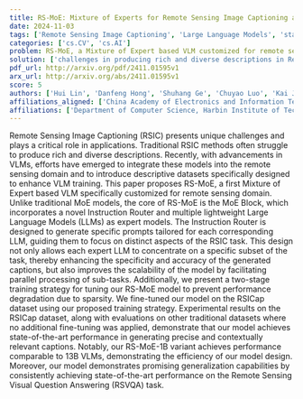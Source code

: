 ```yaml
---
title: RS-MoE: Mixture of Experts for Remote Sensing Image Captioning and   Visual Question Answering
date: 2024-11-03
tags: ['Remote Sensing Image Captioning', 'Large Language Models', 'state-of-the-art performance', 'RSICap dataset', 'Instruction Router', 'two-stage training strategy', 'Mixture of Experts', 'Visual Question Answering']
categories: ['cs.CV', 'cs.AI']
problem: RS-MoE, a Mixture of Expert based VLM customized for remote sensing
solution: ['challenges in producing rich and diverse descriptions in Remote Sensing Image Captioning']
pdf_url: http://arxiv.org/pdf/2411.01595v1
arx_url: http://arxiv.org/abs/2411.01595v1
score: 5
authors: ['Hui Lin', 'Danfeng Hong', 'Shuhang Ge', 'Chuyao Luo', 'Kai Jiang', 'Hao Jin', 'Congcong Wen']
affiliations_aligned: ['China Academy of Electronics and Information Technology, Beijing 100846, China', 'Aerospace Information Research Institute, Chinese Academy of Sciences, 100094 Beijing, China and School of Electronic, Electrical and Communication Engineering, University of Chinese Academy of Sciences, Beijing 100049, China', 'Department of Electrical and Computer Engineering, New York University Abu Dhabi, Abu Dhabi, UAE', 'Department of Computer Science, Harbin Institute of Technology, Shenzhen 518055, China', 'China Academy of Electronics and Information Technology, Beijing 100846, China', 'China Academy of Electronics and Information Technology, Beijing 100846, China', 'Department of Electrical and Computer Engineering, New York University Abu Dhabi, Abu Dhabi, UAE']
affiliations: ['Department of Computer Science, Harbin Institute of Technology, Shenzhen 518055, China', 'Aerospace Information Research Institute, Chinese Academy of Sciences, 100094 Beijing, China and School of Electronic, Electrical and Communication Engineering, University of Chinese Academy of Sciences, Beijing 100049, China', 'Department of Electrical and Computer Engineering, New York University Abu Dhabi, Abu Dhabi, UAE', 'China Academy of Electronics and Information Technology, Beijing 100846, China']
---
```



Remote Sensing Image Captioning (RSIC) presents unique challenges and plays a critical role in applications. Traditional RSIC methods often struggle to produce rich and diverse descriptions. Recently, with advancements in VLMs, efforts have emerged to integrate these models into the remote sensing domain and to introduce descriptive datasets specifically designed to enhance VLM training. This paper proposes RS-MoE, a first Mixture of Expert based VLM specifically customized for remote sensing domain. Unlike traditional MoE models, the core of RS-MoE is the MoE Block, which incorporates a novel Instruction Router and multiple lightweight Large Language Models (LLMs) as expert models. The Instruction Router is designed to generate specific prompts tailored for each corresponding LLM, guiding them to focus on distinct aspects of the RSIC task. This design not only allows each expert LLM to concentrate on a specific subset of the task, thereby enhancing the specificity and accuracy of the generated captions, but also improves the scalability of the model by facilitating parallel processing of sub-tasks. Additionally, we present a two-stage training strategy for tuning our RS-MoE model to prevent performance degradation due to sparsity. We fine-tuned our model on the RSICap dataset using our proposed training strategy. Experimental results on the RSICap dataset, along with evaluations on other traditional datasets where no additional fine-tuning was applied, demonstrate that our model achieves state-of-the-art performance in generating precise and contextually relevant captions. Notably, our RS-MoE-1B variant achieves performance comparable to 13B VLMs, demonstrating the efficiency of our model design. Moreover, our model demonstrates promising generalization capabilities by consistently achieving state-of-the-art performance on the Remote Sensing Visual Question Answering (RSVQA) task.
